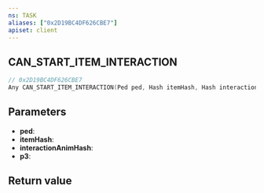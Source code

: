```yaml
---
ns: TASK
aliases: ["0x2D19BC4DF626CBE7"]
apiset: client
---
```

## CAN_START_ITEM_INTERACTION

```c
// 0x2D19BC4DF626CBE7
Any CAN_START_ITEM_INTERACTION(Ped ped, Hash itemHash, Hash interactionAnimHash, int p3);
```


## Parameters
* **ped**:
* **itemHash**:
* **interactionAnimHash**:
* **p3**:

## Return value
